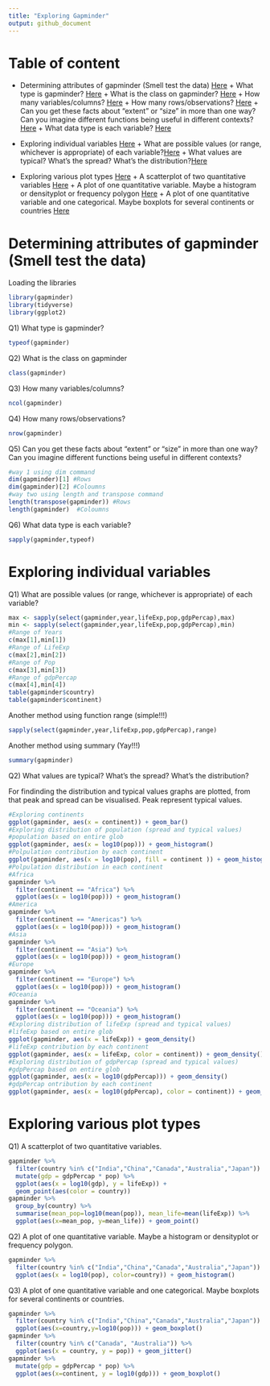```yaml
---
title: "Exploring Gapminder"
output: github_document
---
```


# Table of content
- Determining attributes of gapminder (Smell test the data) [Here](#Header_1)
      + What type is gapminder? [Here](#Subheader 1_1)
      + What is the class on gapminder? [Here](#Subheader 1_2)
      + How many variables/columns? [Here](#Subheader 1_3)
      + How many rows/observations? [Here](#Subheader 1_4)
      + Can you get these facts about “extent” or “size” in more than one way? Can you imagine different functions being useful in different contexts? [Here](#Subheader 1_5)
      + What data type is each variable? [Here](#Subheader 1_5)
  
- Exploring individual variables [Here](#Header_2)
      + What are possible values (or range, whichever is appropriate) of each variable?[Here](#Subheader 2_1) 
      + What values are typical? What’s the spread? What’s the distribution?[Here](#Subheader 2_2)
  
- Exploring various plot types [Here](#Header_3)
      + A scatterplot of two quantitative variables [Here](#Subheader 3_1)
      + A plot of one quantitative variable. Maybe a histogram or densityplot or frequency polygon [Here](#Subheader 3_2)
      + A plot of one quantitative variable and one categorical. Maybe boxplots for several continents or countries [Here](#Subheader 3_3)

<a name="Header_1">
</a>

# Determining attributes of gapminder (Smell test the data)


Loading the libraries

```r
library(gapminder)
library(tidyverse)
library(ggplot2)
```

<a name="Subheader 1_1">
</a>


Q1) What type is gapminder?
```r
typeof(gapminder)
```


<a name="Subheader 1_2">
</a>

Q2) What is the class on gapminder

```r
class(gapminder)
```


<a name="Subheader 1_3">
</a>

Q3) How many variables/columns?

```r
ncol(gapminder)
```


<a name="Subheader 1_4">
</a>

Q4) How many rows/observations?

```r
nrow(gapminder)
```

<a name="Subheader 1_5">
</a>


Q5) Can you get these facts about “extent” or “size” in more than one way? Can you imagine different functions being useful in different contexts?
 
```r
#way 1 using dim command
dim(gapminder)[1] #Rows
dim(gapminder)[2] #Coloumns
#way two using length and transpose command
length(transpose(gapminder)) #Rows
length(gapminder)  #Coloumns
```


<a name="Subheader 1_6">
</a>

Q6) What data type is each variable?

```r
sapply(gapminder,typeof)
```

<a name="Header_2">
</a>

# Exploring individual variables

<a name="Subheader 2_1">
</a>

Q1) What are possible values (or range, whichever is appropriate) of each variable?

```r
max <- sapply(select(gapminder,year,lifeExp,pop,gdpPercap),max)
min <- sapply(select(gapminder,year,lifeExp,pop,gdpPercap),min)
#Range of Years
c(max[1],min[1])
#Range of LifeExp
c(max[2],min[2])
#Range of Pop
c(max[3],min[3])
#Range of gdpPercap
c(max[4],min[4])
table(gapminder$country)
table(gapminder$continent)
```

Another method using function range (simple!!!)

```r
sapply(select(gapminder,year,lifeExp,pop,gdpPercap),range)
```

Another method using summary (Yay!!!)

```r
summary(gapminder)
```


<a name="Subheader 2_2">
</a>


Q2) What values are typical? What’s the spread? What’s the distribution?

For findinding the distribution and typical values graphs are plotted, from that peak and spread can be visualised. Peak represent typical values. 

```r
#Exploring continents
ggplot(gapminder, aes(x = continent)) + geom_bar()
#Exploring distribution of population (spread and typical values)
#population based on entire glob
ggplot(gapminder, aes(x = log10(pop))) + geom_histogram()
#Polpulation contribution by each continent
ggplot(gapminder, aes(x = log10(pop), fill = continent )) + geom_histogram()
#Polpulation distribution in each continent
#Africa
gapminder %>% 
  filter(continent == "Africa") %>% 
  ggplot(aes(x = log10(pop))) + geom_histogram()
#America
gapminder %>% 
  filter(continent == "Americas") %>% 
  ggplot(aes(x = log10(pop))) + geom_histogram()
#Asia
gapminder %>% 
  filter(continent == "Asia") %>% 
  ggplot(aes(x = log10(pop))) + geom_histogram()
#Europe
gapminder %>% 
  filter(continent == "Europe") %>% 
  ggplot(aes(x = log10(pop))) + geom_histogram()
#Oceania
gapminder %>% 
  filter(continent == "Oceania") %>% 
  ggplot(aes(x = log10(pop))) + geom_histogram()
#Exploring distribution of lifeExp (spread and typical values)
#lifeExp based on entire glob
ggplot(gapminder, aes(x = lifeExp)) + geom_density()
#lifeExp contribution by each continent
ggplot(gapminder, aes(x = lifeExp, color = continent)) + geom_density()
#Exploring distribution of gdpPercap (spread and typical values)
#gdpPercap based on entire glob
ggplot(gapminder, aes(x = log10(gdpPercap))) + geom_density()
#gdpPercap ontribution by each continent
ggplot(gapminder, aes(x = log10(gdpPercap), color = continent)) + geom_density()
```

<a name="Header_3">
</a>

# Exploring various plot types

<a name="Subheader 3_1">
</a>


Q1) A scatterplot of two quantitative variables.
```r
gapminder %>% 
  filter(country %in% c("India","China","Canada","Australia","Japan")) %>% 
  mutate(gdp = gdpPercap * pop) %>% 
  ggplot(aes(x = log10(gdp), y = lifeExp)) +
  geom_point(aes(color = country))
gapminder %>% 
  group_by(country) %>% 
  summarise(mean_pop=log10(mean(pop)), mean_life=mean(lifeExp)) %>% 
  ggplot(aes(x=mean_pop, y=mean_life)) + geom_point()
```


<a name="Subheader 3_2">
</a>

Q2) A plot of one quantitative variable. Maybe a histogram or densityplot or frequency polygon.
```r
gapminder %>% 
  filter(country %in% c("India","China","Canada","Australia","Japan")) %>% 
  ggplot(aes(x = log10(pop), color=country)) + geom_histogram()
```


<a name="Subheader 3_3">
</a>

Q3) A plot of one quantitative variable and one categorical. Maybe boxplots for several continents or countries.
```r
gapminder %>% 
  filter(country %in% c("India","China","Canada","Australia","Japan")) %>% 
  ggplot(aes(x=country,y=log10(pop))) + geom_boxplot()
gapminder %>% 
  filter(country %in% c("Canada", "Australia")) %>% 
  ggplot(aes(x = country, y = pop)) + geom_jitter()
gapminder %>% 
  mutate(gdp = gdpPercap * pop) %>% 
  ggplot(aes(x=continent, y = log10(gdp))) + geom_boxplot()
```



